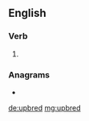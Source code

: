==English==

===Verb===
{{head|en|verb form}}

# {{en-past of|upbreed}}

===Anagrams===
* {{l|en|burped}}

[[de:upbred]]
[[mg:upbred]]